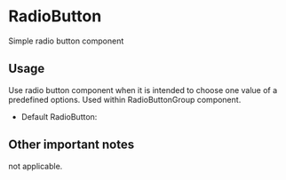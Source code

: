 
<Meta title='Design System|RadioButton' component={RadioButton} />

# RadioButton

Simple radio button component

## Usage

Use radio button component when it is intended to choose one value of a predefined options.
Used within RadioButtonGroup component.

- Default RadioButton:
  <Story name='Default'>
    <RadioButton label='option 1' />
  </Story>

## Other important notes

not applicable.
